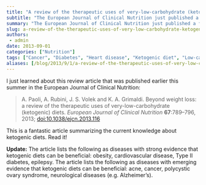 ```yaml
---
title: "A review of the therapeutic uses of very-low-carbohydrate (ketogenic) diets"
subtitle: "The European Journal of Clinical Nutrition just published a fantastic article summarizing the current knowledge about ketogenic diets."
summary: "The European Journal of Clinical Nutrition just published a fantastic article summarizing the current knowledge about ketogenic diets."
slug: a-review-of-the-therapeutic-uses-of-very-low-carbohydrate-ketogenic-diets
authors:
 - admin
date: 2013-09-01
categories: ["Nutrition"]
tags: ["Cancer", "Diabetes", "Heart disease", "Ketogenic diet", "Low-carb diet"]
aliases: [/blog/2013/9/1/a-review-of-the-therapeutic-uses-of-very-low-carbohydrate-ketogenic-diets]
---
```

I just learned about this review article that was published earlier this summer in the European Journal of Clinical Nutrition:

> A. Paoli, A. Rubini, J. S. Volek and K. A. Grimaldi. Beyond weight loss: a review of the therapeutic uses of very-low-carbohydrate (ketogenic) diets. *European Journal of Clinical Nutrition* **67**:789–796, 2013; [doi:10.1038/ejcn.2013.116](https://doi.org/10.1038/ejcn.2013.116)

This is a fantastic article summarizing the current knowledge about ketogenic diets. Read it!

**Update:** The article lists the following as diseases with strong evidence that ketogenic diets can be beneficial: obesity, cardiovascular disease, Type II diabetes, epilepsy. The article lists the following as diseases with emerging evidence that ketogenic diets can be beneficial: acne, cancer, polycystic ovary syndrome, neurological diseases (e.g. Alzheimer's).
 
